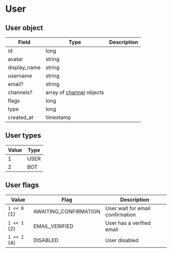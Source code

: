 # User

## User object

| Field        | Type                                | Description |
|--------------|-------------------------------------|-------------|
| id           | long                                |             |
| avatar       | string                              |             |
| display_name | string                              |             |
| username     | string                              |             |
| email?       | string                              |             |
| channels?    | array of [channel](channel) objects |             |
| flags        | long                                |             |
| type         | long                                |             |
| created_at   | timestamp                           |             |

## User types

| Value | Type |
|-------|------|
| 1     | USER |
| 2     | BOT  |

## User flags

| Value        | Flag                  | Description                      |
|--------------|-----------------------|----------------------------------|
| `1 << 0` (1) | AWAITING_CONFIRMATION | User wait for email confirmation |
| `1 << 1` (2) | EMAIL_VERIFIED        | User has a verified email        |
| `1 << 2` (4) | DISABLED              | User disabled                    |
